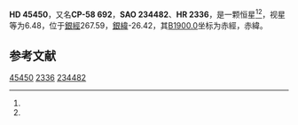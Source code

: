 {{Starbox begin
| name = HD 45450
}}
{{Starbox observe
| epoch = [[J2000.0|J2000.0]]
| constell = {{星座名待查}}<ref name=SIMBAD>{{cite web
 | url=http://simbad.u-strasbg.fr/simbad/sim-id?Ident=HR+2336
 | title=Pulsating variable Star
 | publisher=Centre de Données astronomiques de Strasbourg
 | work=SIMBAD
 | accessdate=2012-07-13
 | archive-date=2016-03-16
 | archive-url=https://web.archive.org/web/20160316120517/http://simbad.u-strasbg.fr/simbad/sim-id?Ident=HR+2336
 | dead-url=no
 }}</ref><ref name=DATA>{{cite web
 | url=http://vizier.u-strasbg.fr/viz-bin/VizieR-5?-out.add=.&-source=5050&-corr=PK=HR&-out.max=9999&HR=2336
 | title=VizieR Detailed Page
 | accessdate=2012-07-13
 | archive-date=2019-02-16
 | archive-url=https://web.archive.org/web/20190216112546/http://vizier.u-strasbg.fr/viz-bin/VizieR-5?-out.add=.&-source=5050&-corr=PK=HR&-out.max=9999&HR=2336
 | dead-url=no
 }}</ref>
| 星官 = 
| ra = {{RA|6|23|46.9}}<ref name=SIMBAD /><ref name=DATA />
| dec = {{DEC|-58|32|38}}<ref name=SIMBAD /><ref name=DATA />
| appmag_v = 6.48<ref name=SIMBAD /><ref name=DATA />
}}
{{Starbox character
| class = A3V<ref name=SIMBAD /><ref name=DATA />
| b-v = 0.12<ref name=SIMBAD /><ref name=DATA />
| u-b = <ref name=SIMBAD /><ref name=DATA />
| r-i = <ref name=SIMBAD /><ref name=DATA />
| variable = 
}}
{{Starbox astrometry
| radial_v = 
| prop_mo_ra = 23
| parallax = 
| p_error = 
}}
{{Starbox catalog
| names =CP-58 692，[[SAO星表|SAO]] 234482，[[HD星表|HD]] 45450，[[HR星表|HR]] 2336}}
{{Starbox reference |Simbad=HR+2336}}
{{Starbox end}}

'''HD 45450'''，又名'''CP-58 692'''，'''SAO 234482'''、'''HR 2336'''，是一颗恒星<ref name=SIMBAD /><ref name=DATA />，视星等为6.48，位于[[銀道座標系|銀經]]267.59，[[銀道座標系|銀緯]]-26.42，其[[B1900.0|B1900.0]]坐标为赤經{{RA|6|22|16.5}}，赤緯{{DEC|-58|-26.42|19}}。

== 参考文献 ==
{{reflist}}

{{star-stub}}

[[Category:HD和HDE天體|45450]]
[[Category:HR天體|2336]]
[[Category:SAO天體|234482]]